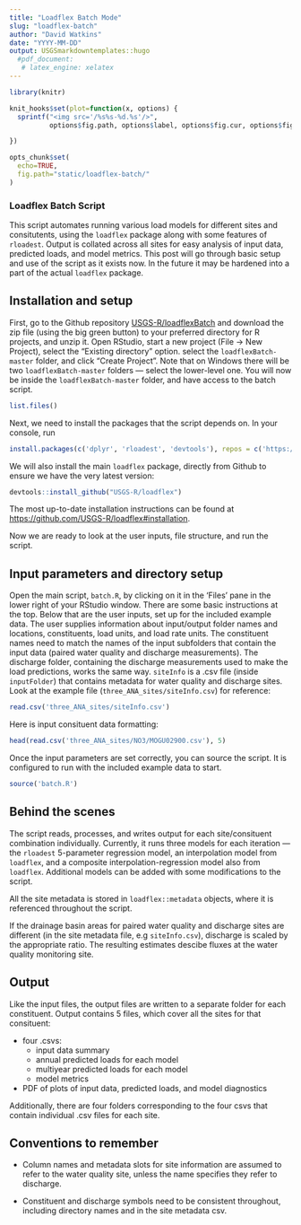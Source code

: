 ```yaml
---
title: "Loadflex Batch Mode"
slug: "loadflex-batch"
author: "David Watkins"
date: "YYYY-MM-DD"
output: USGSmarkdowntemplates::hugo
  #pdf_document:
   # latex_engine: xelatex
---
```

```r
library(knitr)

knit_hooks$set(plot=function(x, options) {
  sprintf("<img src='/%s%s-%d.%s'/>", 
          options$fig.path, options$label, options$fig.cur, options$fig.ext)

})

opts_chunk$set(
  echo=TRUE,
  fig.path="static/loadflex-batch/"
)
```
### Loadflex Batch Script
  This script automates running various load models for different sites and consitutents, using the `loadflex` package along with some features of `rloadest`.  Output is collated across all sites for easy analysis of input data, predicted loads, and model metrics.  This post will go through basic setup and use of the script as it exists now.  In the future it may be hardened into a part of the actual `loadflex` package.    

## Installation and setup
  First, go to the Github repository [USGS-R/loadflexBatch](https://github.com/USGS-R/loadflexBatch) and download the zip file (using the big green button) to your preferred directory for R projects, and unzip it. Open RStudio, start a new project (File -> New Project), select the "Existing directory" option. select the `loadflexBatch-master` folder, and click "Create Project". Note that on Windows there will be two `loadflexBatch-master` folders — select the lower-level one. You will now be inside the `loadflexBatch-master` folder, and have access to the batch script.
```r
list.files()
```
  
 Next, we need to install the packages that the script depends on.  In your console, run 
```r
install.packages(c('dplyr', 'rloadest', 'devtools'), repos = c('https://owi.usgs.gov/R', 'https://cloud.r-project.org'))
```

We will also install the main `loadflex` package, directly from Github to ensure we have the very latest version:

```r
devtools::install_github("USGS-R/loadflex")
```
The most up-to-date installation instructions can be found at [https://github.com/USGS-R/loadflex#installation](https://github.com/USGS-R/loadflex#installation).

Now we are ready to look at the user inputs, file structure, and run the script.

## Input parameters and directory setup
Open the main script, `batch.R`, by clicking on it in the 'Files' pane in the lower right of your RStudio window.  There are some basic instructions at the top.  Below that are the user inputs, set up for the included example data.  The user supplies information about input/output folder names and locations, constituents, load units, and load rate units.  The constituent names need to match the names of the input subfolders that contain the input data (paired water quality and discharge measurements).  The discharge folder, containing the discharge measurements used to make the load predictions, works the same way.  `siteInfo` is a .csv file (inside `inputFolder`) that contains metadata for water quality and discharge sites.  Look at the example file (`three_ANA_sites/siteInfo.csv`) for reference:
```r
read.csv('three_ANA_sites/siteInfo.csv')
```

Here is input consituent data formatting:
```r
head(read.csv('three_ANA_sites/NO3/MOGU02900.csv'), 5)
```

Once the input parameters are set correctly, you can source the script.  It is configured to run with the included example data to start.
```r
source('batch.R')
```

## Behind the scenes

The script reads, processes, and writes output for each site/consituent combination individually.  Currently, it runs three models for each iteration — the `rloadest` 5-parameter regression model, an interpolation model from `loadflex`, and a composite interpolation-regression model also from `loadflex`.  Additional models can be added with some  modifications to the script. 

All the site metadata is stored in `loadflex::metadata` objects, where it is referenced throughout the script.

If the drainage basin areas for paired water quality and discharge sites are different (in the site metadata file, e.g `siteInfo.csv`), discharge is scaled by the appropriate ratio.  The resulting estimates descibe fluxes at the water quality monitoring site.  

## Output
Like the input files, the output files are written to a separate folder for each constituent. Output contains 5 files, which cover all the sites for that consituent: 

* four .csvs:
    * input data summary
    * annual predicted loads for each model
    * multiyear predicted loads for each model
    * model metrics 
    
* PDF of plots of input data, predicted loads, and model diagnostics
      
Additionally, there are four folders corresponding to the four csvs that contain individual .csv files for each site.

## Conventions to remember
* Column names and metadata slots for site information are assumed to refer to the water quality site, unless the name specifies they refer to discharge.

* Constituent and discharge symbols need to be consistent throughout, including directory names and in the site metadata csv.

